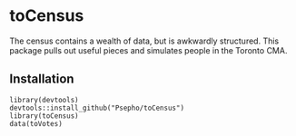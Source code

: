 toCensus
========

The census contains a wealth of data, but is awkwardly structured. This package pulls out useful pieces and simulates people in the Toronto CMA.

## Installation

    library(devtools)
    devtools::install_github("Psepho/toCensus")
    library(toCensus)
    data(toVotes)
    
